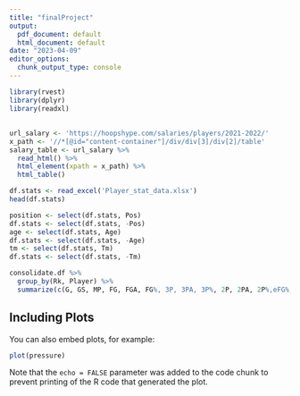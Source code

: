 ```yaml
---
title: "finalProject"
output:
  pdf_document: default
  html_document: default
date: "2023-04-09"
editor_options: 
  chunk_output_type: console
---
```


```r
library(rvest)
library(dplyr)
library(readxl)
```

## 

```r
url_salary <- 'https://hoopshype.com/salaries/players/2021-2022/'
x_path <- '//*[@id="content-container"]/div/div[3]/div[2]/table'
salary_table <- url_salary %>%
  read_html() %>%
  html_element(xpath = x_path) %>%
  html_table()
```



```r
df.stats <- read_excel('Player_stat_data.xlsx')
head(df.stats)

position <- select(df.stats, Pos) 
df.stats <- select(df.stats, -Pos)
age <- select(df.stats, Age) 
df.stats <- select(df.stats, -Age)
tm <- select(df.stats, Tm) 
df.stats <- select(df.stats, -Tm)
```

```r
consolidate.df %>%
  group_by(Rk, Player) %>%
  summarize(c(G, GS, MP, FG, FGA, FG%, 3P, 3PA, 3P%, 2P, 2PA, 2P%,eFG%, FT, FTA, FT%,ORB, DRB, TRB, AST, STL, BLK, TOV, PF, PTS))


```
## Including Plots

You can also embed plots, for example:

```r
plot(pressure)
```

Note that the `echo = FALSE` parameter was added to the code chunk to prevent printing of the R code that generated the plot.
